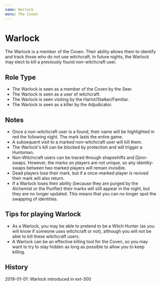 ```yaml
---
name: Warlock
menu: The Coven
---
```


# Warlock

The Warlock is a member of the Coven. Their ability allows them to
identify and track those who do not use witchcraft. In future nights,
the Warlock may elect to kill a previously found non-witchcraft user.

## Role Type

  - The Warlock is seen as a member of the Coven by the Seer.
  - The Warlock is seen as a user of witchcraft.
  - The Warlock is seen visiting by the Harlot/Stalker/Familiar.
  - The Warlock is seen as a killer by the Adjudicator.

## Notes

  - Once a non-witchcraft user is a found, their name will be
    highlighted in red the following night. The mark lasts the entire
    game.
  - A subsequent visit to a marked non-witchcraft user will kill them.
  - The Warlock's kill can be blocked by protection and will trigger a
    Huntsman.
  - Non-Witchcraft users can be traced through shapeshifts and
    Djinn-swaps. However, the marks on players are not unique, so any
    identity-swaps between two marked players will remain invisible.
  - Dead players lose their mark, but if a once-marked player is revived
    their mark will also return.
  - If a Warlock loses their ability (because they are purged by the
    Alchemist or the Purifier) their marks will still appear in the
    night, but they are no longer updated. This means that you can no
    longer spot the swapping of identities.

## Tips for playing Warlock

  - As a Warlock, you may be able to pretend to be a Witch Hunter (as
    you will know if someone uses witchcraft or not), although you will
    not be able to kill these witchcraft users.
  - A Warlock can be an effective killing tool for the Coven, so you may
    want to try to stay hidden as long as possible to allow you to keep
    killing.

## History

2019-01-01: Warlock introduced in ext-300
